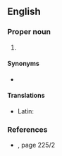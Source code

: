 ==English==

===Proper noun===
{{en-proper noun}}

# {{lb|en|Biblical}} {{abbreviation of|Judges|lang=en}}

====Synonyms====
* {{sense|abbreviation of ''{{l|en|Judges}}''}} {{l|en|Jud.}}

====Translations====
{{trans-top|''abbreviation of the equivalent of'' Judges}}
* Latin: {{t|la|Iūd.|m-p}}
{{trans-mid}}
{{trans-bottom}}

===References===
* {{R:Penguin Abbrev. Dict. 2000}}, page 225/2